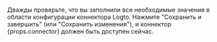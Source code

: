 Дважды проверьте, что вы заполнили все необходимые значения в области конфигурации коннектора Logto. Нажмите "Сохранить и завершить" (или "Сохранить изменения"), и коннектор {props.connector} должен быть доступен сейчас.
